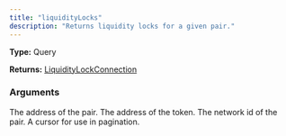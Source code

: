 ```yaml
---
title: "liquidityLocks"
description: "Returns liquidity locks for a given pair."
---
```


**Type:** Query

**Returns:** [LiquidityLockConnection](/api-reference/types/liquiditylockconnection)

### Arguments

<ResponseField name="pairAddress" type="String">
  The address of the pair.
</ResponseField>

<ResponseField name="tokenAddress" type="String">
  The address of the token.
</ResponseField>

<ResponseField name="networkId" type="Int!" required>
  The network id of the pair.
</ResponseField>

<ResponseField name="cursor" type="String">
  A cursor for use in pagination.
</ResponseField>

